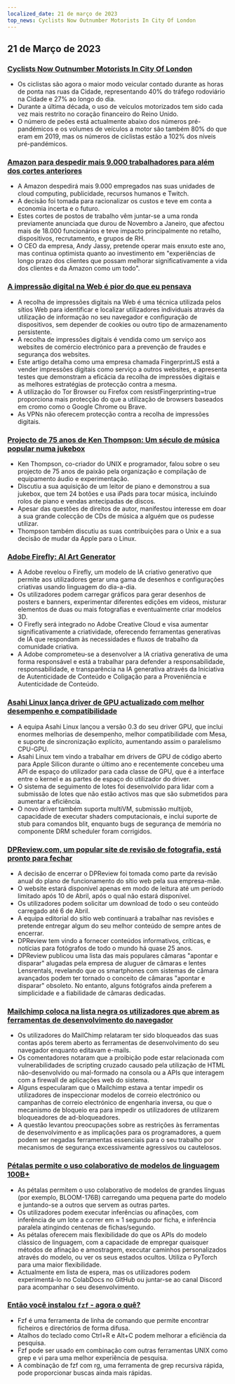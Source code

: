 ```yaml
---
localized_date: 21 de março de 2023
top_news: Cyclists Now Outnumber Motorists In City Of London
---
```










<CallToAction />

<Steps>

## 21 de Março de 2023

### [Cyclists Now Outnumber Motorists In City Of London](https://www.forbes.com/sites/carltonreid/2023/03/01/cyclists-now-outnumber-motorists-in-city-of-london/?ref=hackernewsgpt.com)

- Os ciclistas são agora o maior modo veicular contado durante as horas de ponta nas ruas da Cidade, representando 40% do tráfego rodoviário na Cidade e 27% ao longo do dia.
- Durante a última década, o uso de veículos motorizados tem sido cada vez mais restrito no coração financeiro do Reino Unido.
- O número de peões está actualmente abaixo dos números pré-pandémicos e os volumes de veículos a motor são também 80% do que eram em 2019, mas os números de ciclistas estão a 102% dos níveis pré-pandémicos.

### [Amazon para despedir mais 9.000 trabalhadores para além dos cortes anteriores](https://www.cnbc.com/2023/03/20/amazon-layoffs-company-to-cut-off-9000-more-workers.html?ref=hackernewsgpt.com)

- A Amazon despedirá mais 9.000 empregados nas suas unidades de cloud computing, publicidade, recursos humanos e Twitch.
- A decisão foi tomada para racionalizar os custos e teve em conta a economia incerta e o futuro.
- Estes cortes de postos de trabalho vêm juntar-se a uma ronda previamente anunciada que durou de Novembro a Janeiro, que afectou mais de 18.000 funcionários e teve impacto principalmente no retalho, dispositivos, recrutamento, e grupos de RH.
- O CEO da empresa, Andy Jassy, pretende operar mais enxuto este ano, mas continua optimista quanto ao investimento em "experiências de longo prazo dos clientes que possam melhorar significativamente a vida dos clientes e da Amazon como um todo".

### [A impressão digital na Web é pior do que eu pensava](https://www.bitestring.com/posts/2023-03-19-web-fingerprinting-is-worse-than-I-thought.html?ref=hackernewsgpt.com)

- A recolha de impressões digitais na Web é uma técnica utilizada pelos sítios Web para identificar e localizar utilizadores individuais através da utilização de informação no seu navegador e configuração de dispositivos, sem depender de cookies ou outro tipo de armazenamento persistente.
- A recolha de impressões digitais é vendida como um serviço aos websites de comércio electrónico para a prevenção de fraudes e segurança dos websites.
- Este artigo detalha como uma empresa chamada FingerprintJS está a vender impressões digitais como serviço a outros websites, e apresenta testes que demonstram a eficácia da recolha de impressões digitais e as melhores estratégias de protecção contra a mesma.
- A utilização do Tor Browser ou Firefox com resistFingerprinting=true proporciona mais protecção do que a utilização de browsers baseados em cromo como o Google Chrome ou Brave.
- As VPNs não oferecem protecção contra a recolha de impressões digitais.

### [Projecto de 75 anos de Ken Thompson: Um século de música popular numa jukebox](https://www.youtube.com/watch?v=kaandEt_pKw&ref=hackernewsgpt.com)

- Ken Thompson, co-criador do UNIX e programador, falou sobre o seu projecto de 75 anos de paixão pela organização e compilação de equipamento áudio e experimentação.
- Discutiu a sua aquisição de um leitor de piano e demonstrou a sua jukebox, que tem 24 botões e usa iPads para tocar música, incluindo rolos de piano e vendas antecipadas de discos.
- Apesar das questões de direitos de autor, manifestou interesse em doar a sua grande colecção de CDs de música a alguém que os pudesse utilizar.
- Thompson também discutiu as suas contribuições para o Unix e a sua decisão de mudar da Apple para o Linux.

### [Adobe Firefly: AI Art Generator](https://www.adobe.com/sensei/generative-ai/firefly.html?ref=hackernewsgpt.com)

- A Adobe revelou o Firefly, um modelo de IA criativo generativo que permite aos utilizadores gerar uma gama de desenhos e configurações criativas usando linguagem do dia-a-dia.
- Os utilizadores podem carregar gráficos para gerar desenhos de posters e banners, experimentar diferentes edições em vídeos, misturar elementos de duas ou mais fotografias e eventualmente criar modelos 3D.
- O Firefly será integrado no Adobe Creative Cloud e visa aumentar significativamente a criatividade, oferecendo ferramentas generativas de IA que respondam às necessidades e fluxos de trabalho da comunidade criativa.
- A Adobe comprometeu-se a desenvolver a IA criativa generativa de uma forma responsável e está a trabalhar para defender a responsabilidade, responsabilidade, e transparência na IA generativa através da Iniciativa de Autenticidade de Conteúdo e Coligação para a Proveniência e Autenticidade de Conteúdo.

### [Asahi Linux lança driver de GPU actualizado com melhor desempenho e compatibilidade](https://asahilinux.org/2023/03/road-to-vulkan/?ref=hackernewsgpt.com)

- A equipa Asahi Linux lançou a versão 0.3 do seu driver GPU, que inclui enormes melhorias de desempenho, melhor compatibilidade com Mesa, e suporte de sincronização explícito, aumentando assim o paralelismo CPU-GPU.
- Asahi Linux tem vindo a trabalhar em drivers de GPU de código aberto para Apple Silicon durante o último ano e recentemente concebeu uma API de espaço do utilizador para cada classe de GPU, que é a interface entre o kernel e as partes de espaço do utilizador do driver.
- O sistema de seguimento de lotes foi desenvolvido para lidar com a submissão de lotes que não estão activos mas que são submetidos para aumentar a eficiência.
- O novo driver também suporta multiVM, submissão multijob, capacidade de executar shaders computacionais, e inclui suporte de stub para comandos blit, enquanto bugs de segurança de memória no componente DRM scheduler foram corrigidos.

### [DPReview.com, um popular site de revisão de fotografia, está pronto para fechar](https://www.dpreview.com/news/5901145460/dpreview-com-to-close?ref=hackernewsgpt.com)

- A decisão de encerrar o DPReview foi tomada como parte da revisão anual do plano de funcionamento do sítio web pela sua empresa-mãe.
- O website estará disponível apenas em modo de leitura até um período limitado após 10 de Abril, após o qual não estará disponível.
- Os utilizadores podem solicitar um download de todo o seu conteúdo carregado até 6 de Abril.
- A equipa editorial do sítio web continuará a trabalhar nas revisões e pretende entregar algum do seu melhor conteúdo de sempre antes de encerrar.
- DPReview tem vindo a fornecer conteúdos informativos, críticas, e notícias para fotógrafos de todo o mundo há quase 25 anos.
- DPReview publicou uma lista das mais populares câmaras "apontar e disparar" alugadas pela empresa de aluguer de câmaras e lentes Lensrentals, revelando que os smartphones com sistemas de câmara avançados podem ter tornado o conceito de câmaras "apontar e disparar" obsoleto. No entanto, alguns fotógrafos ainda preferem a simplicidade e a fiabilidade de câmaras dedicadas.

### [Mailchimp coloca na lista negra os utilizadores que abrem as ferramentas de desenvolvimento do navegador](http://news.ycombinator.com/item?id=35235732&ref=hackernewsgpt.com)

- Os utilizadores do MailChimp relataram ter sido bloqueados das suas contas após terem aberto as ferramentas de desenvolvimento do seu navegador enquanto editavam e-mails.
- Os comentadores notaram que a proibição pode estar relacionada com vulnerabilidades de scripting cruzado causado pela utilização de HTML não-desenvolvido ou mal-formado na consola ou a APIs que interagem com a firewall de aplicações web do sistema.
- Alguns especularam que o Mailchimp estava a tentar impedir os utilizadores de inspeccionar modelos de correio electrónico ou campanhas de correio electrónico de engenharia inversa, ou que o mecanismo de bloqueio era para impedir os utilizadores de utilizarem bloqueadores de ad-bloqueadores.
- A questão levantou preocupações sobre as restrições às ferramentas de desenvolvimento e as implicações para os programadores, a quem podem ser negadas ferramentas essenciais para o seu trabalho por mecanismos de segurança excessivamente agressivos ou cautelosos.

### [Pétalas permite o uso colaborativo de modelos de linguagem 100B+](https://petals.ml/?ref=hackernewsgpt.com)

- As pétalas permitem o uso colaborativo de modelos de grandes línguas (por exemplo, BLOOM-176B) carregando uma pequena parte do modelo e juntando-se a outros que servem as outras partes.
- Os utilizadores podem executar inferências ou afinações, com inferência de um lote a correr em ≈ 1 segundo por ficha, e inferência paralela atingindo centenas de fichas/segundo.
- As pétalas oferecem mais flexibilidade do que os APIs do modelo clássico de linguagem, com a capacidade de empregar quaisquer métodos de afinação e amostragem, executar caminhos personalizados através do modelo, ou ver os seus estados ocultos. Utiliza o PyTorch para uma maior flexibilidade.
- Actualmente em lista de espera, mas os utilizadores podem experimentá-lo no ColabDocs no GitHub ou juntar-se ao canal Discord para acompanhar o seu desenvolvimento.

### [Então você instalou `fzf` - agora o quê?](https://andrew-quinn.me/fzf/?ref=hackernewsgpt.com)

- Fzf é uma ferramenta de linha de comando que permite encontrar ficheiros e directórios de forma difusa.
- Atalhos do teclado como Ctrl+R e Alt+C podem melhorar a eficiência da pesquisa.
- Fzf pode ser usado em combinação com outras ferramentas UNIX como grep e vi para uma melhor experiência de pesquisa.
- A combinação de fzf com rg, uma ferramenta de grep recursiva rápida, pode proporcionar buscas ainda mais rápidas.

</Steps>
